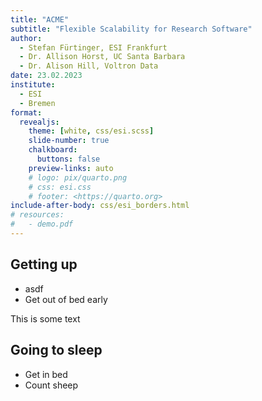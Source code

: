 ```yaml
---
title: "ACME"
subtitle: "Flexible Scalability for Research Software"
author:
  - Stefan Fürtinger, ESI Frankfurt
  - Dr. Allison Horst, UC Santa Barbara
  - Dr. Alison Hill, Voltron Data
date: 23.02.2023
institute:
  - ESI
  - Bremen
format:
  revealjs:
    theme: [white, css/esi.scss]
    slide-number: true
    chalkboard:
      buttons: false
    preview-links: auto
    # logo: pix/quarto.png
    # css: esi.css
    # footer: <https://quarto.org>
include-after-body: css/esi_borders.html
# resources:
#   - demo.pdf
---
```


## Getting up

- asdf
- Get out of bed early

[This is some text]{.esi-emph}

## Going to sleep

- Get in bed
- Count sheep

